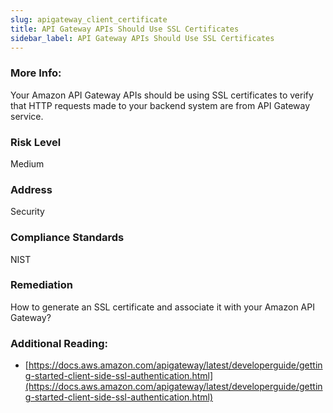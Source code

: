```yaml
---
slug: apigateway_client_certificate
title: API Gateway APIs Should Use SSL Certificates
sidebar_label: API Gateway APIs Should Use SSL Certificates
---
```


### More Info:

Your Amazon API Gateway APIs should be using SSL certificates to verify that HTTP requests made to your backend system are from API Gateway service.

### Risk Level

Medium

### Address

Security

### Compliance Standards

NIST

### Remediation

How to generate an SSL certificate and associate it with your Amazon API Gateway?

### Additional Reading:

- [https://docs.aws.amazon.com/apigateway/latest/developerguide/getting-started-client-side-ssl-authentication.html](https://docs.aws.amazon.com/apigateway/latest/developerguide/getting-started-client-side-ssl-authentication.html) 

